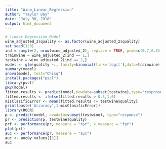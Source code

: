 ---
title: "Wine_Linear_Regression"
author: "Taylor Day"
date: "July 30, 2018"
output: html_document
---

```{r}
# Linear Regression Model
wine_adjusted_2$quality <- as.factor(wine_adjusted_2$quality)
set.seed(123)
ind = sample(2, nrow(wine_adjusted_2), replace = TRUE, prob=c(0.7,0.3))
trainwine = wine_adjusted_2[ind == 1,]
testwine = wine_adjusted_2[ind == 2,]
model <- glm(quality ~., family=binomial(link='logit'),data=trainwine)
summary(model)
anova(model, test="Chisq")
install.packages("pscl")
library(pscl)
pR2(model)
fitted.results <- predict(model,newdata=subset(testwine),type='response')
fitted.results <- ifelse(fitted.results > 0.5,1,0)
misClasificError <- mean(fitted.results != testwine$quality)
print(paste('Accuracy',1-misClasificError))
library(ROCR)
p <- predict(model, newdata=subset(testwine), type="response")
pr <- prediction(p, testwine$quality)
prf <- performance(pr, measure = "tpr", x.measure = "fpr")
plot(prf)
auc <- performance(pr, measure = "auc")
auc <- auc@y.values[[1]]
auc
```

